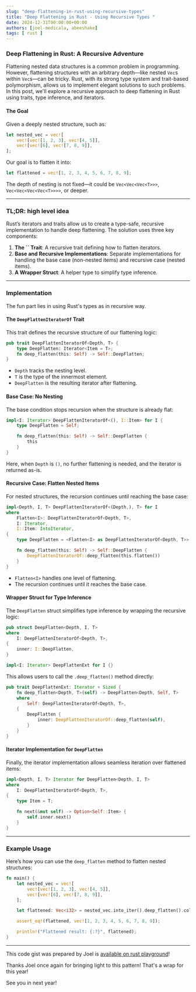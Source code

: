 ```yaml
---
slug: "deep-flattening-in-rust-using-recursive-types"
title: "Deep Flattening in Rust - Using Recursive Types "
date: 2024-12-31T00:00:00+00:00
authors: [joel-medicala, abeeshake] 
tags: [ rust ]
---
```



### Deep Flattening in Rust: A Recursive Adventure

Flattening nested data structures is a common problem in programming. However, flattening structures with an arbitrary depth—like nested `Vec`s within `Vec`s—can be tricky. Rust, with its strong type system and trait-based polymorphism, allows us to implement elegant solutions to such problems. In this post, we'll explore a recursive approach to deep flattening in Rust using traits, type inference, and iterators.

#### The Goal

Given a deeply nested structure, such as:

```rust
let nested_vec = vec![
    vec![vec![1, 2, 3], vec![4, 5]],
    vec![vec![6], vec![7, 8, 9]],
];
```

Our goal is to flatten it into:

```rust
let flattened = vec![1, 2, 3, 4, 5, 6, 7, 8, 9];
```

The depth of nesting is not fixed—it could be `Vec<Vec<Vec<T>>>`, `Vec<Vec<Vec<Vec<T>>>>`, or deeper.

---

### TL;DR: high level idea

Rust’s iterators and traits allow us to create a type-safe, recursive implementation to handle deep flattening. The solution uses three key components:

1. **The **``** Trait**: A recursive trait defining how to flatten iterators.
2. **Base and Recursive Implementations**: Separate implementations for handling the base case (non-nested items) and recursive case (nested items).
3. **A Wrapper Struct**: A helper type to simplify type inference.

---

### Implementation

The fun part lies in using Rust's types as in recursive way.

#### The `DeepFlattenIteratorOf` Trait

This trait defines the recursive structure of our flattening logic:

```rust
pub trait DeepFlattenIteratorOf<Depth, T> {
    type DeepFlatten: Iterator<Item = T>;
    fn deep_flatten(this: Self) -> Self::DeepFlatten;
}
```

- `Depth` tracks the nesting level.
- `T` is the type of the innermost element.
- `DeepFlatten` is the resulting iterator after flattening.

#### Base Case: No Nesting

The base condition stops recursion when the structure is already flat:

```rust
impl<I: Iterator> DeepFlattenIteratorOf<(), I::Item> for I {
    type DeepFlatten = Self;

    fn deep_flatten(this: Self) -> Self::DeepFlatten {
        this
    }
}
```

Here, when `Depth` is `()`, no further flattening is needed, and the iterator is returned as-is.

#### Recursive Case: Flatten Nested Items

For nested structures, the recursion continues until reaching the base case:

```rust
impl<Depth, I, T> DeepFlattenIteratorOf<(Depth,), T> for I
where
    Flatten<I>: DeepFlattenIteratorOf<Depth, T>,
    I: Iterator,
    I::Item: IntoIterator,
{
    type DeepFlatten = <Flatten<I> as DeepFlattenIteratorOf<Depth, T>>::DeepFlatten;

    fn deep_flatten(this: Self) -> Self::DeepFlatten {
        DeepFlattenIteratorOf::deep_flatten(this.flatten())
    }
}
```

- `Flatten<I>` handles one level of flattening.
- The recursion continues until it reaches the base case.

#### Wrapper Struct for Type Inference

The `DeepFlatten` struct simplifies type inference by wrapping the recursive logic:

```rust
pub struct DeepFlatten<Depth, I, T>
where
    I: DeepFlattenIteratorOf<Depth, T>,
{
    inner: I::DeepFlatten,
}

impl<I: Iterator> DeepFlattenExt for I {}
```

This allows users to call the `.deep_flatten()` method directly:

```rust
pub trait DeepFlattenExt: Iterator + Sized {
    fn deep_flatten<Depth, T>(self) -> DeepFlatten<Depth, Self, T>
    where
        Self: DeepFlattenIteratorOf<Depth, T>,
    {
        DeepFlatten {
            inner: DeepFlattenIteratorOf::deep_flatten(self),
        }
    }
}
```

#### Iterator Implementation for `DeepFlatten`

Finally, the iterator implementation allows seamless iteration over flattened items:

```rust
impl<Depth, I, T> Iterator for DeepFlatten<Depth, I, T>
where
    I: DeepFlattenIteratorOf<Depth, T>,
{
    type Item = T;

    fn next(&mut self) -> Option<Self::Item> {
        self.inner.next()
    }
}
```

---

### Example Usage

Here’s how you can use the `deep_flatten` method to flatten nested structures:

```rust
fn main() {
    let nested_vec = vec![
        vec![vec![1, 2, 3], vec![4, 5]],
        vec![vec![6], vec![7, 8, 9]],
    ];

    let flattened: Vec<i32> = nested_vec.into_iter().deep_flatten().collect();

    assert_eq!(flattened, vec![1, 2, 3, 4, 5, 6, 7, 8, 9]);

    println!("Flattened result: {:?}", flattened);
}
```

---

This code gist was prepared by Joel is [available on rust playground](https://play.rust-lang.org/?version=stable&mode=debug&edition=2021&gist=dbd26d3c4e89abbf50cde86dec296cd7)!

Thanks Joel once again for bringing light to this pattern! 
That's a wrap for this year! 

See you in next year!